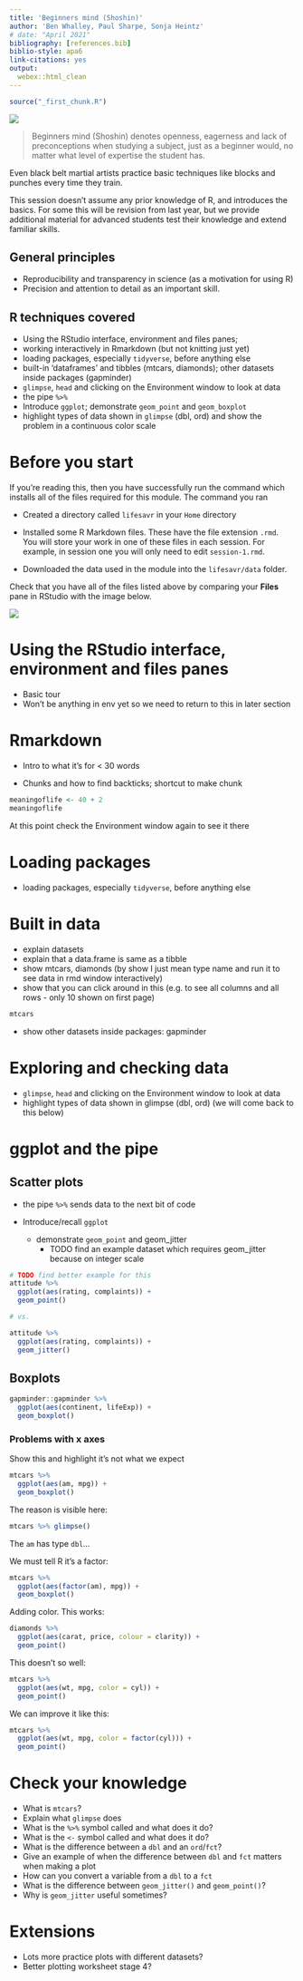 ```yaml
---
title: 'Beginners mind (Shoshin)'
author: 'Ben Whalley, Paul Sharpe, Sonja Heintz'
# date: "April 2021"
bibliography: [references.bib]
biblio-style: apa6
link-citations: yes
output:
  webex::html_clean
---
```


```r
source("_first_chunk.R")
```

![](images/shoshin.jpg)


> Beginners mind (Shoshin) denotes openness, eagerness and lack of preconceptions when studying a subject, just as a beginner would, no matter what level of expertise the student has. 

Even black belt martial artists practice basic techniques like blocks and punches every time they train. 

This session doesn't assume any prior knowledge of R, and introduces the basics. For some this will be revision from
last year, but we provide additional material for advanced students test their knowledge and extend familiar skills.

## General principles

- Reproducibility and transparency in science (as a motivation for using R)
- Precision and attention to detail as an important skill.

## R techniques covered 

- Using the RStudio interface, environment and files panes; 
- working interactively in Rmarkdown (but not knitting just yet)
- loading packages, especially `tidyverse`, before anything else
- built-in 'dataframes' and tibbles (mtcars, diamonds); other datasets inside packages (gapminder)
- `glimpse`, `head` and clicking on the Environment window to look at data
- the pipe `%>%`
- Introduce `ggplot`; demonstrate `geom_point` and `geom_boxplot`
- highlight types of data shown in `glimpse` (dbl, ord) and show the problem in a continuous color scale

# Before you start

If you're reading this, then you have successfully run the command which installs all of the files required for this module. The command you ran

- Created a directory called `lifesavr` in your `Home` directory

- Installed some R Markdown files. These have the file extension `.rmd`. You will store your work in one of these files in each session. For example, in session one you will only need to edit `session-1.rmd`.

- Downloaded the data used in the module into the `lifesavr/data` folder.

:::{.exercise}

Check that you have all of the files listed above by comparing your **Files** pane in RStudio with the image below.

![](images/bootstrap_files.png)

:::

# Using the RStudio interface, environment and files panes

- Basic tour
- Won't be anything in env yet so we need to return to this in later section

# Rmarkdown

- Intro to what it's for < 30 words

- Chunks and how to find backticks; shortcut to make chunk


```r
meaningoflife <- 40 + 2
meaningoflife
```

At this point check the Environment window again to see it there

# Loading packages

- loading packages, especially `tidyverse`, before anything else


# Built in data

- explain datasets
- explain that a data.frame is same as a tibble
- show mtcars, diamonds (by show I just mean type name and run it to see data in rmd window interactively)
- show that you can click around in this (e.g. to see all columns and all rows - only 10 shown on first page)

```r
mtcars
```

- show other datasets inside packages: gapminder

# Exploring and checking data

- `glimpse`, `head` and clicking on the Environment window to look at data
- highlight types of data shown in glimpse (dbl, ord)  (we will come back to this below)

# ggplot and the pipe

## Scatter plots

- the pipe `%>%` sends data to the next bit of code

- Introduce/recall `ggplot`
  - demonstrate `geom_point` and geom_jitter
    - TODO find an example dataset which requires geom_jitter because on integer scale

```r
# TODO find better example for this
attitude %>%
  ggplot(aes(rating, complaints)) +
  geom_point()

# vs.

attitude %>%
  ggplot(aes(rating, complaints)) +
  geom_jitter()
```


## Boxplots

```r
gapminder::gapminder %>%
  ggplot(aes(continent, lifeExp)) +
  geom_boxplot()
```

### Problems with x axes

Show this and highlight it's not what we expect

```r
mtcars %>%
  ggplot(aes(am, mpg)) +
  geom_boxplot()
```

The reason is visible here:

```r
mtcars %>% glimpse()
```

The `am` has type `dbl`...
 
We must tell R it's a factor:

```r
mtcars %>%
  ggplot(aes(factor(am), mpg)) +
  geom_boxplot()
```

Adding color. This works:

```r
diamonds %>%
  ggplot(aes(carat, price, colour = clarity)) +
  geom_point()
```

This doesn't so well:

```r
mtcars %>%
  ggplot(aes(wt, mpg, color = cyl)) +
  geom_point()
```

We can improve it like this:

```r
mtcars %>%
  ggplot(aes(wt, mpg, color = factor(cyl))) +
  geom_point()
```

# Check your knowledge

- What is `mtcars`?
- Explain what `glimpse` does
- What is the `%>%` symbol called and what does it do?
- What is the `<-` symbol called and what does it do?
- What is the difference between a `dbl` and an `ord`/`fct`?
- Give an example of when the difference between `dbl` and `fct` matters when making a plot
- How can you convert a variable from a `dbl` to a `fct`
- What is the difference between `geom_jitter()` and `geom_point()`? 
- Why is `geom_jitter` useful sometimes?

# Extensions

- Lots more practice plots with different datasets?
- Better plotting worksheet stage 4?
